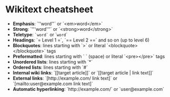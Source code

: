 = Wikitext cheatsheet =

* '''Emphasis''': `<nowiki>''word''</nowiki>` or `<nowiki><em>word</em></nowiki>`
* '''Strong''': `<nowiki>'''word'''</nowiki>` or `<nowiki><strong>word</strong></nowiki>`
* '''Teletype''': <tt>`word`</tt> or `<tt>word</tt>`
* '''Headings''': `= Level 1 =`, `== Level 2 ==` and so on (up to level 6)
* '''Blockquotes''': lines starting with `>` or literal `<nowiki><blockquote></blockquote></nowiki>` tags
* '''Preformatted''': lines starting with `&nbsp;` (space) or literal `<nowiki><pre></pre></nowiki>` tags
* '''Unordered lists''': lines starting with `*`
* '''Ordered lists''': lines starting with `#`
* '''Internal wiki links''': `<nowiki>[[target article]]</nowiki>` or `<nowiki>[[target article | link text]]</nowiki>`
* '''External links''': `<nowiki>[http://example.com/ link text]</nowiki>` or `<nowiki>[mailto:user@example.com link text]</nowiki>`
* '''Automatic hyperlinking''': `<nowiki>http://example.com/</nowiki>` or `<nowiki>user@example.com</nowiki>`
